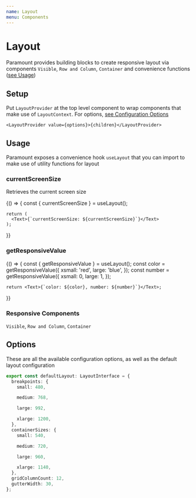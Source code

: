 ```yaml
---
name: Layout
menu: Components
---
```




# Layout

Paramount provides building blocks to create responsive layout via components `Visible`, `Row and Column`, `Container` and convenience functions ([see Usage](#usage))

## Setup

Put `LayoutProvider` at the top level component to wrap components that make use of `LayoutContext`. For options, [see Configuration Options](#options)

```tsx
<LayoutProvider value={options}>{children}</LayoutProvider>
```

## Usage

Paramount exposes a convenience hook `useLayout` that you can import to make use of utility functions for layout

### currentScreenSize

Retrieves the current screen size

<Playground>
  {() => {
    const { currentScreenSize } = useLayout();

    return (
      <Text>{`currentScreenSize: ${currentScreenSize}`}</Text>
    );

}}

</Playground>

### getResponsiveValue

<Playground>
  {() => {
    const { getResponsiveValue } = useLayout();
    const color = getResponsiveValue({
      xsmall: 'red',
      large: 'blue',
    });
    const number = getResponsiveValue({
      xsmall: 0,
      large: 1,
    });

    return <Text>{`color: ${color}, number: ${number}`}</Text>;

}}

</Playground>

### Responsive Components

`Visible`, `Row and Column`, `Container`

## Options

These are all the available configuration options, as well as the default layout configuration

```ts
export const defaultLayout: LayoutInterface = {
  breakpoints: {
    small: 480,

    medium: 768,

    large: 992,

    xlarge: 1200,
  },
  containerSizes: {
    small: 540,

    medium: 720,

    large: 960,

    xlarge: 1140,
  },
  gridColumnCount: 12,
  gutterWidth: 30,
};
```

